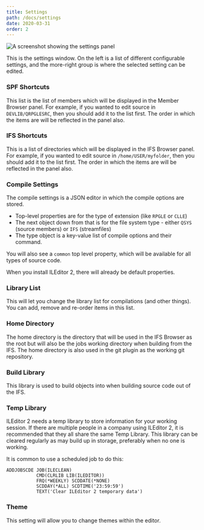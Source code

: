```yaml
---
title: Settings
path: /docs/settings
date: 2020-03-31
order: 2
---
```


![A screenshot showing the settings panel](./settings.png)

This is the settings window. On the left is a list of different configurable settings, and the more-right group is where the selected setting can be edited.

### SPF Shortcuts

This list is the list of members which will be displayed in the Member Browser panel. For example, if you wanted to edit source in `DEVLIB/QRPGLESRC`, then you should add it to the list first. The order in which the items are will be reflected in the panel also.

### IFS Shortcuts

This is a list of directories which will be displayed in the IFS Browser panel. For example, if you wanted to edit source in `/home/USER/myfolder`, then you should add it to the list first. The order in which the items are will be reflected in the panel also.

### Compile Settings

The compile settings is a JSON editor in which the compile options are stored.

- Top-level properties are for the type of extension (like `RPGLE` or `CLLE`)
- The next object down from that is for the file system type - either `QSYS` (source members) or `IFS` (streamfiles)
- The type object is a key-value list of compile options and their command.

You will also see a `common` top level property, which will be available for all types of source code.

When you install ILEditor 2, there will already be default properties.

### Library List

This will let you change the library list for compilations (and other things). You can add, remove and re-order items in this list.

### Home Directory

The home directory is the directory that will be used in the IFS Browser as the root but will also be the jobs working directory when building from the IFS. The home directory is also used in the git plugin as the working git repository.

### Build Library

This library is used to build objects into when building source code out of the IFS.

### Temp Library

ILEditor 2 needs a temp library to store information for your working session. If there are multiple people in a company using ILEditor 2, it is recommended that they all share the same Temp Library. This library can be cleared regularly as may build up in storage, preferably when no one is working.

It is common to use a scheduled job to do this:

```
ADDJOBSCDE JOB(ILECLEAN) 
           CMD(CLRLIB LIB(ILEDITOR)) 
           FRQ(*WEEKLY) SCDDATE(*NONE) 
           SCDDAY(*ALL) SCDTIME('23:59:59') 
           TEXT('Clear ILEditor 2 temporary data')
```

### Theme

This setting will allow you to change themes within the editor.
